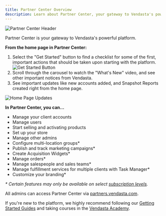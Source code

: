 ```yaml
---
title: Partner Center Overview
description: Learn about Partner Center, your gateway to Vendasta's powerful platform.
---
```


![Partner Center Header](./img/partner-center/home-page-overview/partner-center-header.jpg)

Partner Center is your gateway to Vendasta's powerful platform.

**From the home page in Partner Center:**

1. Select the "Get Started" button to find a checklist for some of the first, important actions that should be taken upon starting with the platform.  
   ![Get Started Button](./img/partner-center/home-page-overview/get-started-button.jpg)
2. Scroll through the carousel to watch the "What's New" video, and see other important notices from Vendasta.
3. See important updates like new accounts added, and Snapshot Reports created right from the home page.

![Home Page Updates](./img/partner-center/home-page-overview/home-page-updates.jpg)

**In Partner Center, you can…**

- Manage your client accounts
- Manage users
- Start selling and activating products
- Set up your store
- Manage other admins
- Configure multi-location groups*
- Publish and track marketing campaigns*
- Create Acquisition Widgets*
- Manage orders*
- Manage salespeople and sales teams*
- Manage fulfillment services for multiple clients with Task Manager*
- Customize your branding*

*\* Certain features may only be available on select [subscription levels](https://www.vendasta.com/pricing).*

All admins can access Partner Center via [partners.vendasta.com](https://partners.vendasta.com/dashboard#utm_campaign=partner-onboarding&utm_medium=referral&utm_source=resource-center&utm_content=welcome-inline-link). 

If you're new to the platform, we highly recommend following our [Getting Started Guides](https://docs.vendasta.com/getting-started/) and taking courses in the [Vendasta Academy](https://academy.vendasta.com/).